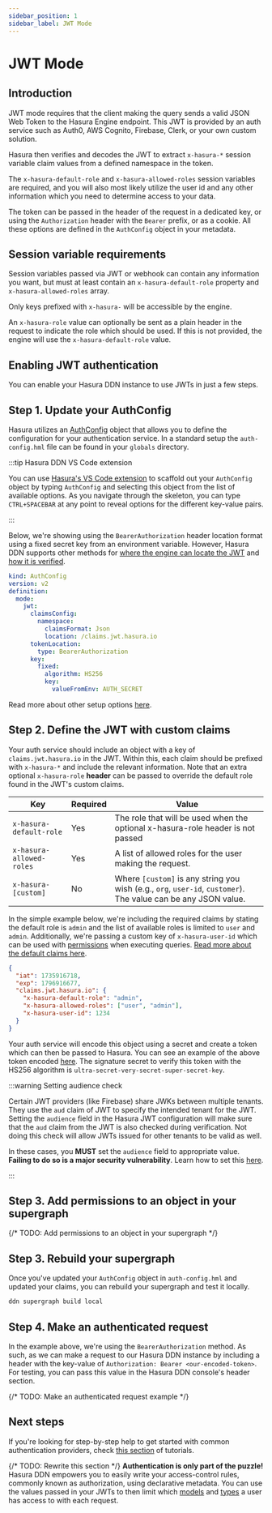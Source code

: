 ```yaml
---
sidebar_position: 1
sidebar_label: JWT Mode
---
```



# JWT Mode

## Introduction

JWT mode requires that the client making the query sends a valid JSON Web Token to the Hasura Engine endpoint. This JWT
is provided by an auth service such as Auth0, AWS Cognito, Firebase, Clerk, or your own custom solution.

Hasura then verifies and decodes the JWT to extract `x-hasura-*` session variable claim values from a defined namespace
in the token.

The `x-hasura-default-role` and `x-hasura-allowed-roles` session variables are required, and you will also most likely
utilize the user id and any other information which you need to determine access to your data.

The token can be passed in the header of the request in a dedicated key, or using the `Authorization` header with the
`Bearer` prefix, or as a cookie. All these options are defined in the `AuthConfig` object in your metadata.

<Thumbnail src="/img/auth/auth-jwt-overview-diagram.png" alt="Authentication using JWT" />

## Session variable requirements

Session variables passed via JWT or webhook can contain any information you want, but must at least contain an
`x-hasura-default-role` property and `x-hasura-allowed-roles` array.

Only keys prefixed with `x-hasura-` will be accessible by the engine.

An `x-hasura-role` value can optionally be sent as a plain header in the request to indicate the role which should be
used. If this is not provided, the engine will use the `x-hasura-default-role` value.

## Enabling JWT authentication

You can enable your Hasura DDN instance to use JWTs in just a few steps.

## Step 1. Update your AuthConfig

Hasura utilizes an [AuthConfig](/supergraph-modeling/auth-config.mdx) object that allows you to define the configuration
for your authentication service. In a standard setup the `auth-config.hml` file can be found in your `globals`
directory.

:::tip Hasura DDN VS Code extension

You can use [Hasura's VS Code extension](https://marketplace.visualstudio.com/items?itemName=HasuraHQ.hasura) to
scaffold out your `AuthConfig` object by typing `AuthConfig` and selecting this object from the list of available
options. As you navigate through the skeleton, you can type `CTRL+SPACEBAR` at any point to reveal options for the
different key-value pairs.

:::

Below, we're showing using the `BearerAuthorization` header location format using a fixed secret key from an environment
variable. However, Hasura DDN supports other methods for
[where the engine can locate the JWT](supergraph-modeling/auth-config.mdx#authconfig-jwttokenlocation) and
[how it is verified](supergraph-modeling/auth-config.mdx#authconfig-jwtalgorithm).

```yaml title="globals/metadata/auth-config.hml"
kind: AuthConfig
version: v2
definition:
  mode:
    jwt:
      claimsConfig:
        namespace:
          claimsFormat: Json
          location: /claims.jwt.hasura.io
      tokenLocation:
        type: BearerAuthorization
      key:
        fixed:
          algorithm: HS256
          key:
            valueFromEnv: AUTH_SECRET
```

Read more about other setup options [here](/supergraph-modeling/auth-config.mdx#authconfig-jwtconfig).

## Step 2. Define the JWT with custom claims

Your auth service should include an object with a key of `claims.jwt.hasura.io` in the JWT. Within this, each claim
should be prefixed with `x-hasura-*` and include the relevant information. Note that an extra optional `x-hasura-role`
**header** can be passed to override the default role found in the JWT's custom claims.

| Key                      | Required | Value                                                                                                          |
| ------------------------ | -------- | -------------------------------------------------------------------------------------------------------------- |
| `x-hasura-default-role`  | Yes      | The role that will be used when the optional x-hasura-role header is not passed                                |
| `x-hasura-allowed-roles` | Yes      | A list of allowed roles for the user making the request.                                                       |
| `x-hasura-[custom]`      | No       | Where `[custom]` is any string you wish (e.g., `org`, `user-id`, `customer`). The value can be any JSON value. |

In the simple example below, we're including the required claims by stating the default role is `admin` and the list of
available roles is limited to `user` and `admin`. Additionally, we're passing a custom key of `x-hasura-user-id` which
can be used with [permissions](/supergraph-modeling/permissions.mdx) when executing queries.
[Read more about the default claims here](/auth/jwt/jwt-configuration.mdx#hasura-jwt-format).

```json
{
  "iat": 1735916718,
  "exp": 1796916677,
  "claims.jwt.hasura.io": {
    "x-hasura-default-role": "admin",
    "x-hasura-allowed-roles": ["user", "admin"],
    "x-hasura-user-id": 1234
  }
}
```

Your auth service will encode this object using a secret and create a token which can then be passed to Hasura. You can
see an example of the above token encoded
[here](https://jwt.io/#debugger-io?token=eyJhbGciOiJIUzI1NiIsInR5cCI6IkpXVCJ9.eyJpYXQiOjE3MzU5MTY3MTgsImV4cCI6MTc5NjkxNjY3NywiY2xhaW1zLmp3dC5oYXN1cmEuaW8iOnsieC1oYXN1cmEtZGVmYXVsdC1yb2xlIjoiYWRtaW4iLCJ4LWhhc3VyYS1hbGxvd2VkLXJvbGVzIjpbInVzZXIiLCJhZG1pbiJdLCJ4LWhhc3VyYS11c2VyLWlkIjoxMjM0fX0.1Dv6B077loe9wGcUFwK_JAHRUtLOZHOEp9EE-OehUzY).
The signature secret to verify this token with the HS256 algorithm is `ultra-secret-very-secret-super-secret-key`.

:::warning Setting audience check

Certain JWT providers (like Firebase) share JWKs between multiple tenants. They use the `aud` claim of JWT to specify
the intended tenant for the JWT. Setting the `audience` field in the Hasura JWT configuration will make sure that the
`aud` claim from the JWT is also checked during verification. Not doing this check will allow JWTs issued for other
tenants to be valid as well.

In these cases, you **MUST** set the `audience` field to appropriate value. **Failing to do so is a major security
vulnerability**. Learn how to set this [here](supergraph-modeling/auth-config.mdx#authconfig-jwtconfig).

:::

## Step 3. Add permissions to an object in your supergraph

{/* TODO: Add permissions to an object in your supergraph */}

## Step 3. Rebuild your supergraph

Once you've updated your `AuthConfig` object in `auth-config.hml` and updated your claims, you can rebuild your
supergraph and test it locally.

```bash title="For example, from the root of your project, run:"
ddn supergraph build local
```

## Step 4. Make an authenticated request

In the example above, we're using the `BearerAuthorization` method. As such, as we can make a request to our Hasura DDN
instance by including a header with the key-value of `Authorization: Bearer <our-encoded-token>`. For testing, you can
pass this value in the Hasura DDN console's header section.

{/* TODO: Make an authenticated request example */}

## Next steps

If you're looking for step-by-step help to get started with common authentication providers, check
[this section](/auth/jwt/tutorials/index.mdx) of tutorials.

{/* TODO: Rewrite this section */} **Authentication is only part of the puzzle!** Hasura DDN empowers you to easily
write your access-control rules, commonly known as authorization, using declarative metadata. You can use the values
passed in your JWTs to then limit which [models](/supergraph-modeling/permissions.mdx#modelpermissions-modelpermissions)
and [types](/supergraph-modeling/permissions.mdx#typepermissions-typepermissions) a user has access to with each
request.
